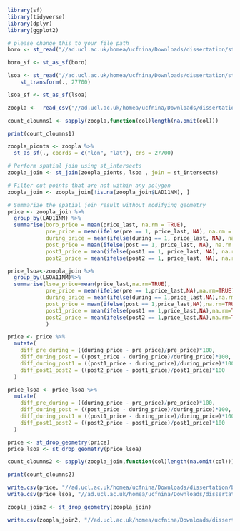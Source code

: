 
```{r}
library(sf)
library(tidyverse)
library(dplyr)
library(ggplot2)

```
```{r}
# please change this to your file path
boro <- st_read("//ad.ucl.ac.uk/homea/ucfnina/Downloads/dissertation/statistical-gis-boundaries-london/ESRI/London_Borough_Excluding_MHW.shp")%>%st_transform(., 27700)

boro_sf <- st_as_sf(boro)
```
```{r}
lsoa <- st_read("//ad.ucl.ac.uk/homea/ucfnina/Downloads/dissertation/statistical-gis-boundaries-london/ESRI/london_lsoa_shp/LSOA_2011_London_gen_MHW.shp")%>%
    st_transform(., 27700)

lsoa_sf <- st_as_sf(lsoa)

```



```{r}
zoopla <-  read_csv("//ad.ucl.ac.uk/homea/ucfnina/Downloads/dissertation/Zoopla_6_0822.csv")  
```


```{r}
count_cloumns1 <- sapply(zoopla,function(col)length(na.omit(col)))

print(count_cloumns1)
```



```{r}
zoopla_pionts <- zoopla %>%
  st_as_sf(., coords = c("lon", "lat"), crs = 27700) 

# Perform spatial join using st_intersects
zoopla_join <- st_join(zoopla_pionts, lsoa , join = st_intersects)

# Filter out points that are not within any polygon
zoopla_join <- zoopla_join[!is.na(zoopla_join$LAD11NM), ]
```



```{r}
# Summarize the spatial join result without modifying geometry
price <- zoopla_join %>%
  group_by(LAD11NM) %>%
  summarise(boro_price = mean(price_last, na.rm = TRUE),
            pre_price = mean(ifelse(pre == 1, price_last, NA), na.rm = TRUE),
            during_price = mean(ifelse(during == 1, price_last, NA), na.rm = TRUE),
            post_price = mean(ifelse(post == 1, price_last, NA), na.rm = TRUE),
            post1_price = mean(ifelse(post1 == 1, price_last, NA), na.rm = TRUE),
            post2_price = mean(ifelse(post2 == 1, price_last, NA), na.rm = TRUE))


```

```{r}
price_lsoa<-zoopla_join %>%
  group_by(LSOA11NM)%>%
  summarise(lsoa_price=mean(price_last,na.rm=TRUE),
            pre_price = mean(ifelse(pre == 1,price_last,NA),na.rm=TRUE),
            during_price = mean(ifelse(during == 1,price_last,NA),na.rm=TRUE),
            post_price = mean(ifelse(post == 1,price_last,NA),na.rm=TRUE),
            post1_price = mean(ifelse(post1 == 1,price_last,NA),na.rm=TRUE),
            post2_price = mean(ifelse(post2 == 1,price_last,NA),na.rm=TRUE),
            )
```

```{r}
price <- price %>%
  mutate(
    diff_pre_during = ((during_price - pre_price)/pre_price)*100,
    diff_during_post = ((post_price - during_price)/during_price)*100,
    diff_during_post1 = ((post1_price - during_price)/during_price)*100,
    diff_post1_post2 = ((post2_price - post1_price)/post1_price)*100
  )
```

```{r}
price_lsoa <- price_lsoa %>%
  mutate(
    diff_pre_during = ((during_price - pre_price)/pre_price)*100,
    diff_during_post = ((post_price - during_price)/during_price)*100,
    diff_during_post1 = ((post1_price - during_price)/during_price)*100,
    diff_post1_post2 = ((post2_price - post1_price)/post1_price)*100
  )
```

```{r}
price <- st_drop_geometry(price)
price_lsoa <- st_drop_geometry(price_lsoa)
```

```{r}
count_cloumns2 <- sapply(zoopla_join,function(col)length(na.omit(col)))

print(count_cloumns2)
```


```{r}
write.csv(price, "//ad.ucl.ac.uk/homea/ucfnina/Downloads/dissertation/boro_price.csv")
write.csv(price_lsoa, "//ad.ucl.ac.uk/homea/ucfnina/Downloads/dissertation/lsoa_price.csv")
```
```{r}
zoopla_join2 <- st_drop_geometry(zoopla_join)

write.csv(zoopla_join2, "//ad.ucl.ac.uk/homea/ucfnina/Downloads/dissertation/zoopla_join0822.csv", row.names = FALSE)
```


